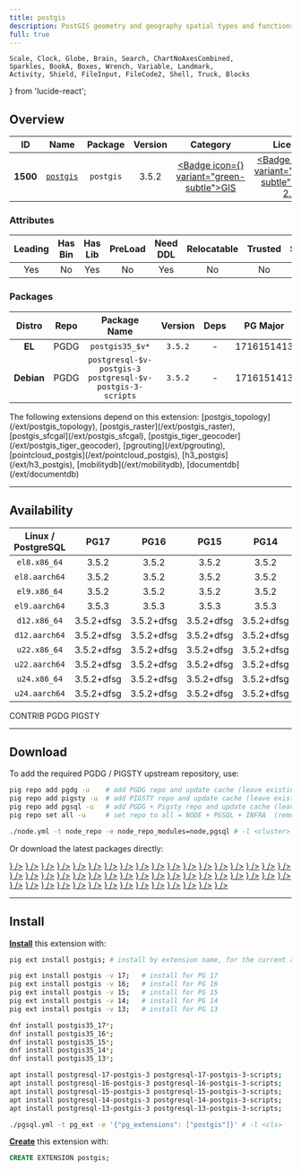 ```yaml
---
title: postgis
description: PostGIS geometry and geography spatial types and functions
full: true
---
```


    Scale, Clock, Globe, Brain, Search, ChartNoAxesCombined,
    Sparkles, BookA, Boxes, Wrench, Variable, Landmark,
    Activity, Shield, FileInput, FileCode2, Shell, Truck, Blocks
} from 'lucide-react';

## Overview

| <TooltipIconButton tooltip="Extension unique identifier" side="top">ID</TooltipIconButton> | <TooltipIconButton tooltip="Extension name" side="top">Name</TooltipIconButton> | <TooltipIconButton tooltip="Package name for installation" side="top">Package</TooltipIconButton> | <TooltipIconButton tooltip="Latest available extension version" side="top">Version</TooltipIconButton> | <TooltipIconButton tooltip="Extension category" side="top">Category</TooltipIconButton> | <TooltipIconButton tooltip="Open source license" side="top">License</TooltipIconButton> | <TooltipIconButton tooltip="Programming language" side="top">Lang</TooltipIconButton> |
|:--------:|:--------:|:----------:|:--------------:|:---------------------------------------:|:------------------------------------------------------:|:----:|
| **1500** | [`postgis`](https://git.osgeo.org/gitea/postgis/postgis) | `postgis` | 3.5.2 | <a href="/ext/gis" className="no-underline"><Badge icon={<Globe />} variant="green-subtle">GIS</Badge></a> | <a href="/ext/list/license#gpl-20" className="no-underline"><Badge icon={<Scale />} variant="amber-subtle">GPL-2.0</Badge></a> | <a href="/ext/list/lang#c"><Badge icon={<FileCode2 />} variant="blue-subtle">C</Badge></a> |

### Attributes

| <TooltipIconButton tooltip="The Primary Leading extension in the Package" side="top">Leading</TooltipIconButton> | <TooltipIconButton tooltip="Contains binary utils" side="top">Has Bin</TooltipIconButton> | <TooltipIconButton tooltip="Contains .so shared library files" side="top">Has Lib</TooltipIconButton> | <TooltipIconButton tooltip="Requires preloading via shared_preload_libraries" side="top">PreLoad</TooltipIconButton> | <TooltipIconButton tooltip="Requires CREATE EXTENSION DDL command" side="top">Need DDL</TooltipIconButton> | <TooltipIconButton tooltip="Can be installed in any schema" side="top">Relocatable</TooltipIconButton> | <TooltipIconButton tooltip="Can be created by non-superuser" side="top">Trusted</TooltipIconButton> | <TooltipIconButton tooltip="Schemas used by this extension" side="top">Schemas</TooltipIconButton> |
|:-------:|:-------:|:-------:|:-------:|:--------:|:-----------:|:-------:|:-------:|
| Yes | No | Yes | No | Yes | No | No | - |

### Packages

| <TooltipIconButton tooltip="Linux distribution family, EL or Debian" side="top">Distro</TooltipIconButton> | <TooltipIconButton tooltip="Package repository" side="top">Repo</TooltipIconButton> | <TooltipIconButton tooltip="The RPM/DEB Package Name Pattern (replace $v with real pg major)" side="top">Package Name</TooltipIconButton> | <TooltipIconButton tooltip="Latest package version" side="top">Version</TooltipIconButton> | <TooltipIconButton tooltip="RPM/DEB Package dependencies" side="top">Deps</TooltipIconButton> | <TooltipIconButton tooltip="Available in these PostgreSQL Major Versions" side="top">PG Major</TooltipIconButton> |
|:----------:|:--------:|:------------------------:|:-----------:|:------------:|:------------------:|
|   **EL**   | <Badge variant="blue-subtle"><span className="font-bold">PGDG</span></Badge> | `postgis35_$v*` | `3.5.2` | - | <Badge variant="green-subtle">17</Badge><Badge variant="green-subtle">16</Badge><Badge variant="green-subtle">15</Badge><Badge variant="green-subtle">14</Badge><Badge variant="green-subtle">13</Badge> |
| **Debian** | <Badge variant="blue-subtle"><span className="font-bold">PGDG</span></Badge> | `postgresql-$v-postgis-3 postgresql-$v-postgis-3-scripts` | `3.5.2` | - | <Badge variant="green-subtle">17</Badge><Badge variant="green-subtle">16</Badge><Badge variant="green-subtle">15</Badge><Badge variant="green-subtle">14</Badge><Badge variant="green-subtle">13</Badge> |


<Callout title="Dependent Extensions" type="info">
    The following extensions depend on this extension: [postgis_topology](/ext/postgis_topology), [postgis_raster](/ext/postgis_raster), [postgis_sfcgal](/ext/postgis_sfcgal), [postgis_tiger_geocoder](/ext/postgis_tiger_geocoder), [pgrouting](/ext/pgrouting), [pointcloud_postgis](/ext/pointcloud_postgis), [h3_postgis](/ext/h3_postgis), [mobilitydb](/ext/mobilitydb), [documentdb](/ext/documentdb)
</Callout>


------

## Availability

| <TooltipIconButton tooltip="Linux Distro Arch / PostgreSQL Major Version" side="top">Linux / PostgreSQL </TooltipIconButton> | **PG17** | **PG16** | **PG15** | **PG14** | **PG13** |
|:-----:|:-----:|:-----:|:-----:|:-----:|:-----:|
| `el8.x86_64` | <Badge variant="blue-subtle">3.5.2</Badge> | <Badge variant="blue-subtle">3.5.2</Badge> | <Badge variant="blue-subtle">3.5.2</Badge> | <Badge variant="blue-subtle">3.5.2</Badge> | <Badge variant="blue-subtle">3.5.2</Badge> |
| `el8.aarch64` | <Badge variant="blue-subtle">3.5.2</Badge> | <Badge variant="blue-subtle">3.5.2</Badge> | <Badge variant="blue-subtle">3.5.2</Badge> | <Badge variant="blue-subtle">3.5.2</Badge> | <Badge variant="blue-subtle">3.5.2</Badge> |
| `el9.x86_64` | <Badge variant="blue-subtle">3.5.2</Badge> | <Badge variant="blue-subtle">3.5.2</Badge> | <Badge variant="blue-subtle">3.5.2</Badge> | <Badge variant="blue-subtle">3.5.2</Badge> | <Badge variant="blue-subtle">3.5.2</Badge> |
| `el9.aarch64` | <Badge variant="blue-subtle">3.5.3</Badge> | <Badge variant="blue-subtle">3.5.3</Badge> | <Badge variant="blue-subtle">3.5.3</Badge> | <Badge variant="blue-subtle">3.5.3</Badge> | <Badge variant="blue-subtle">3.5.2</Badge> |
| `d12.x86_64` | <Badge variant="blue-subtle">3.5.2+dfsg</Badge> | <Badge variant="blue-subtle">3.5.2+dfsg</Badge> | <Badge variant="blue-subtle">3.5.2+dfsg</Badge> | <Badge variant="blue-subtle">3.5.2+dfsg</Badge> | <Badge variant="blue-subtle">3.5.2+dfsg</Badge> |
| `d12.aarch64` | <Badge variant="blue-subtle">3.5.2+dfsg</Badge> | <Badge variant="blue-subtle">3.5.2+dfsg</Badge> | <Badge variant="blue-subtle">3.5.2+dfsg</Badge> | <Badge variant="blue-subtle">3.5.2+dfsg</Badge> | <Badge variant="blue-subtle">3.5.2+dfsg</Badge> |
| `u22.x86_64` | <Badge variant="blue-subtle">3.5.2+dfsg</Badge> | <Badge variant="blue-subtle">3.5.2+dfsg</Badge> | <Badge variant="blue-subtle">3.5.2+dfsg</Badge> | <Badge variant="blue-subtle">3.5.2+dfsg</Badge> | <Badge variant="blue-subtle">3.5.2+dfsg</Badge> |
| `u22.aarch64` | <Badge variant="blue-subtle">3.5.2+dfsg</Badge> | <Badge variant="blue-subtle">3.5.2+dfsg</Badge> | <Badge variant="blue-subtle">3.5.2+dfsg</Badge> | <Badge variant="blue-subtle">3.5.2+dfsg</Badge> | <Badge variant="blue-subtle">3.5.2+dfsg</Badge> |
| `u24.x86_64` | <Badge variant="blue-subtle">3.5.2+dfsg</Badge> | <Badge variant="blue-subtle">3.5.2+dfsg</Badge> | <Badge variant="blue-subtle">3.5.2+dfsg</Badge> | <Badge variant="blue-subtle">3.5.2+dfsg</Badge> | <Badge variant="blue-subtle">3.5.2+dfsg</Badge> |
| `u24.aarch64` | <Badge variant="blue-subtle">3.5.2+dfsg</Badge> | <Badge variant="blue-subtle">3.5.2+dfsg</Badge> | <Badge variant="blue-subtle">3.5.2+dfsg</Badge> | <Badge variant="blue-subtle">3.5.2+dfsg</Badge> | <Badge variant="blue-subtle">3.5.2+dfsg</Badge> |

<Badge variant="green-subtle"><span className="font-black">CONTRIB</span></Badge> <Badge variant="blue-subtle"><span className="font-black">PGDG</span></Badge> <Badge variant="amber-subtle"><span className="font-black">PIGSTY</span></Badge>

------

## Download

To add the required PGDG / PIGSTY upstream repository, use:

```bash tab="pig"
pig repo add pgdg -u    # add PGDG repo and update cache (leave existing repos)
pig repo add pigsty -u  # add PIGSTY repo and update cache (leave existing repos)
pig repo add pgsql -u   # add PGDG + Pigsty repo and update cache (leave existing repos)
pig repo set all -u     # set repo to all = NODE + PGSQL + INFRA  (remove existing repos)
```
```bash tab="pigsty"
./node.yml -t node_repo -e node_repo_modules=node,pgsql # -l <cluster>
```

Or download the latest packages directly:

<Files>
    <Folder name="el8.x86_64">
        <a href="https://download.postgresql.org/pub/repos/yum/17/redhat/rhel-8-x86_64/postgis35_17-3.5.2-1PGDG.rhel8.x86_64.rpm"><File name="postgis35_17-3.5.2-1PGDG.rhel8.x86_64.rpm" icon={<Package className="text-emerald-500" />} /></a>
        <a href="https://download.postgresql.org/pub/repos/yum/16/redhat/rhel-8-x86_64/postgis35_16-3.5.2-1PGDG.rhel8.x86_64.rpm"><File name="postgis35_16-3.5.2-1PGDG.rhel8.x86_64.rpm" icon={<Package className="text-emerald-500" />} /></a>
        <a href="https://download.postgresql.org/pub/repos/yum/15/redhat/rhel-8-x86_64/postgis35_15-3.5.2-1PGDG.rhel8.x86_64.rpm"><File name="postgis35_15-3.5.2-1PGDG.rhel8.x86_64.rpm" icon={<Package className="text-emerald-500" />} /></a>
        <a href="https://download.postgresql.org/pub/repos/yum/14/redhat/rhel-8-x86_64/postgis35_14-3.5.2-1PGDG.rhel8.x86_64.rpm"><File name="postgis35_14-3.5.2-1PGDG.rhel8.x86_64.rpm" icon={<Package className="text-emerald-500" />} /></a>
        <a href="https://download.postgresql.org/pub/repos/yum/13/redhat/rhel-8-x86_64/postgis35_13-3.5.2-1PGDG.rhel8.x86_64.rpm"><File name="postgis35_13-3.5.2-1PGDG.rhel8.x86_64.rpm" icon={<Package className="text-emerald-500" />} /></a>
    </Folder>
    <Folder name="el8.aarch64">
        <a href="https://download.postgresql.org/pub/repos/yum/17/redhat/rhel-8-aarch64/postgis35_17-3.5.2-1PGDG.rhel8.aarch64.rpm"><File name="postgis35_17-3.5.2-1PGDG.rhel8.aarch64.rpm" icon={<Package className="text-orange-500" />} /></a>
        <a href="https://download.postgresql.org/pub/repos/yum/16/redhat/rhel-8-aarch64/postgis35_16-3.5.2-1PGDG.rhel8.aarch64.rpm"><File name="postgis35_16-3.5.2-1PGDG.rhel8.aarch64.rpm" icon={<Package className="text-orange-500" />} /></a>
        <a href="https://download.postgresql.org/pub/repos/yum/15/redhat/rhel-8-aarch64/postgis35_15-3.5.2-1PGDG.rhel8.aarch64.rpm"><File name="postgis35_15-3.5.2-1PGDG.rhel8.aarch64.rpm" icon={<Package className="text-orange-500" />} /></a>
        <a href="https://download.postgresql.org/pub/repos/yum/14/redhat/rhel-8-aarch64/postgis35_14-3.5.2-1PGDG.rhel8.aarch64.rpm"><File name="postgis35_14-3.5.2-1PGDG.rhel8.aarch64.rpm" icon={<Package className="text-orange-500" />} /></a>
        <a href="https://download.postgresql.org/pub/repos/yum/13/redhat/rhel-8-aarch64/postgis35_13-3.5.2-1PGDG.rhel8.aarch64.rpm"><File name="postgis35_13-3.5.2-1PGDG.rhel8.aarch64.rpm" icon={<Package className="text-orange-500" />} /></a>
    </Folder>
    <Folder name="el9.x86_64">
        <a href="https://download.postgresql.org/pub/repos/yum/17/redhat/rhel-9-x86_64/postgis35_17-3.5.2-1PGDG.rhel9.x86_64.rpm"><File name="postgis35_17-3.5.2-1PGDG.rhel9.x86_64.rpm" icon={<Package className="text-emerald-500" />} /></a>
        <a href="https://download.postgresql.org/pub/repos/yum/16/redhat/rhel-9-x86_64/postgis35_16-3.5.2-1PGDG.rhel9.x86_64.rpm"><File name="postgis35_16-3.5.2-1PGDG.rhel9.x86_64.rpm" icon={<Package className="text-emerald-500" />} /></a>
        <a href="https://download.postgresql.org/pub/repos/yum/15/redhat/rhel-9-x86_64/postgis35_15-3.5.2-1PGDG.rhel9.x86_64.rpm"><File name="postgis35_15-3.5.2-1PGDG.rhel9.x86_64.rpm" icon={<Package className="text-emerald-500" />} /></a>
        <a href="https://download.postgresql.org/pub/repos/yum/14/redhat/rhel-9-x86_64/postgis35_14-3.5.2-1PGDG.rhel9.x86_64.rpm"><File name="postgis35_14-3.5.2-1PGDG.rhel9.x86_64.rpm" icon={<Package className="text-emerald-500" />} /></a>
        <a href="https://download.postgresql.org/pub/repos/yum/13/redhat/rhel-9-x86_64/postgis35_13-3.5.2-1PGDG.rhel9.x86_64.rpm"><File name="postgis35_13-3.5.2-1PGDG.rhel9.x86_64.rpm" icon={<Package className="text-emerald-500" />} /></a>
    </Folder>
    <Folder name="el9.aarch64">
        <a href="https://download.postgresql.org/pub/repos/yum/17/redhat/rhel-9-aarch64/postgis35_17-3.5.3-1PGDG.rhel9.aarch64.rpm"><File name="postgis35_17-3.5.3-1PGDG.rhel9.aarch64.rpm" icon={<Package className="text-orange-500" />} /></a>
        <a href="https://download.postgresql.org/pub/repos/yum/16/redhat/rhel-9-aarch64/postgis35_16-3.5.3-1PGDG.rhel9.aarch64.rpm"><File name="postgis35_16-3.5.3-1PGDG.rhel9.aarch64.rpm" icon={<Package className="text-orange-500" />} /></a>
        <a href="https://download.postgresql.org/pub/repos/yum/15/redhat/rhel-9-aarch64/postgis35_15-3.5.3-1PGDG.rhel9.aarch64.rpm"><File name="postgis35_15-3.5.3-1PGDG.rhel9.aarch64.rpm" icon={<Package className="text-orange-500" />} /></a>
        <a href="https://download.postgresql.org/pub/repos/yum/14/redhat/rhel-9-aarch64/postgis35_14-3.5.3-1PGDG.rhel9.aarch64.rpm"><File name="postgis35_14-3.5.3-1PGDG.rhel9.aarch64.rpm" icon={<Package className="text-orange-500" />} /></a>
        <a href="https://download.postgresql.org/pub/repos/yum/13/redhat/rhel-9-aarch64/postgis35_13-3.5.2-1PGDG.rhel9.aarch64.rpm"><File name="postgis35_13-3.5.2-1PGDG.rhel9.aarch64.rpm" icon={<Package className="text-orange-500" />} /></a>
    </Folder>
    <Folder name="d12.x86_64">
        <a href="https://apt.postgresql.org/pub/repos/apt/pool/main/p/postgis/postgresql-17-postgis-3_3.5.2+dfsg-1.pgdg120+1_arm64.deb"><File name="postgresql-17-postgis-3_3.5.2+dfsg-1.pgdg120+1_arm64.deb" icon={<Box className="text-emerald-500" />} /></a>
        <a href="https://apt.postgresql.org/pub/repos/apt/pool/main/p/postgis/postgresql-16-postgis-3_3.5.2+dfsg-1.pgdg120+1_arm64.deb"><File name="postgresql-16-postgis-3_3.5.2+dfsg-1.pgdg120+1_arm64.deb" icon={<Box className="text-emerald-500" />} /></a>
        <a href="https://apt.postgresql.org/pub/repos/apt/pool/main/p/postgis/postgresql-15-postgis-3_3.5.2+dfsg-1.pgdg120+1_arm64.deb"><File name="postgresql-15-postgis-3_3.5.2+dfsg-1.pgdg120+1_arm64.deb" icon={<Box className="text-emerald-500" />} /></a>
        <a href="https://apt.postgresql.org/pub/repos/apt/pool/main/p/postgis/postgresql-14-postgis-3_3.5.2+dfsg-1.pgdg120+1_arm64.deb"><File name="postgresql-14-postgis-3_3.5.2+dfsg-1.pgdg120+1_arm64.deb" icon={<Box className="text-emerald-500" />} /></a>
        <a href="https://apt.postgresql.org/pub/repos/apt/pool/main/p/postgis/postgresql-13-postgis-3_3.5.2+dfsg-1.pgdg120+1_arm64.deb"><File name="postgresql-13-postgis-3_3.5.2+dfsg-1.pgdg120+1_arm64.deb" icon={<Box className="text-emerald-500" />} /></a>
    </Folder>
    <Folder name="d12.aarch64">
        <a href="https://apt.postgresql.org/pub/repos/apt/pool/main/p/postgis/postgresql-17-postgis-3_3.5.2+dfsg-1.pgdg120+1_amd64.deb"><File name="postgresql-17-postgis-3_3.5.2+dfsg-1.pgdg120+1_amd64.deb" icon={<Box className="text-orange-500" />} /></a>
        <a href="https://apt.postgresql.org/pub/repos/apt/pool/main/p/postgis/postgresql-16-postgis-3_3.5.2+dfsg-1.pgdg120+1_amd64.deb"><File name="postgresql-16-postgis-3_3.5.2+dfsg-1.pgdg120+1_amd64.deb" icon={<Box className="text-orange-500" />} /></a>
        <a href="https://apt.postgresql.org/pub/repos/apt/pool/main/p/postgis/postgresql-15-postgis-3_3.5.2+dfsg-1.pgdg120+1_amd64.deb"><File name="postgresql-15-postgis-3_3.5.2+dfsg-1.pgdg120+1_amd64.deb" icon={<Box className="text-orange-500" />} /></a>
        <a href="https://apt.postgresql.org/pub/repos/apt/pool/main/p/postgis/postgresql-14-postgis-3_3.5.2+dfsg-1.pgdg120+1_amd64.deb"><File name="postgresql-14-postgis-3_3.5.2+dfsg-1.pgdg120+1_amd64.deb" icon={<Box className="text-orange-500" />} /></a>
        <a href="https://apt.postgresql.org/pub/repos/apt/pool/main/p/postgis/postgresql-13-postgis-3_3.5.2+dfsg-1.pgdg120+1_amd64.deb"><File name="postgresql-13-postgis-3_3.5.2+dfsg-1.pgdg120+1_amd64.deb" icon={<Box className="text-orange-500" />} /></a>
    </Folder>
    <Folder name="u22.x86_64">
        <a href="https://apt.postgresql.org/pub/repos/apt/pool/main/p/postgis/postgresql-17-postgis-3_3.5.2+dfsg-1.pgdg22.04+1_amd64.deb"><File name="postgresql-17-postgis-3_3.5.2+dfsg-1.pgdg22.04+1_amd64.deb" icon={<Box className="text-emerald-500" />} /></a>
        <a href="https://apt.postgresql.org/pub/repos/apt/pool/main/p/postgis/postgresql-16-postgis-3_3.5.2+dfsg-1.pgdg22.04+1_amd64.deb"><File name="postgresql-16-postgis-3_3.5.2+dfsg-1.pgdg22.04+1_amd64.deb" icon={<Box className="text-emerald-500" />} /></a>
        <a href="https://apt.postgresql.org/pub/repos/apt/pool/main/p/postgis/postgresql-15-postgis-3_3.5.2+dfsg-1.pgdg22.04+1_amd64.deb"><File name="postgresql-15-postgis-3_3.5.2+dfsg-1.pgdg22.04+1_amd64.deb" icon={<Box className="text-emerald-500" />} /></a>
        <a href="https://apt.postgresql.org/pub/repos/apt/pool/main/p/postgis/postgresql-14-postgis-3_3.5.2+dfsg-1.pgdg22.04+1_amd64.deb"><File name="postgresql-14-postgis-3_3.5.2+dfsg-1.pgdg22.04+1_amd64.deb" icon={<Box className="text-emerald-500" />} /></a>
        <a href="https://apt.postgresql.org/pub/repos/apt/pool/main/p/postgis/postgresql-13-postgis-3_3.5.2+dfsg-1.pgdg22.04+1_amd64.deb"><File name="postgresql-13-postgis-3_3.5.2+dfsg-1.pgdg22.04+1_amd64.deb" icon={<Box className="text-emerald-500" />} /></a>
    </Folder>
    <Folder name="u22.aarch64">
        <a href="https://apt.postgresql.org/pub/repos/apt/pool/main/p/postgis/postgresql-17-postgis-3_3.5.2+dfsg-1.pgdg22.04+1_arm64.deb"><File name="postgresql-17-postgis-3_3.5.2+dfsg-1.pgdg22.04+1_arm64.deb" icon={<Box className="text-orange-500" />} /></a>
        <a href="https://apt.postgresql.org/pub/repos/apt/pool/main/p/postgis/postgresql-16-postgis-3_3.5.2+dfsg-1.pgdg22.04+1_arm64.deb"><File name="postgresql-16-postgis-3_3.5.2+dfsg-1.pgdg22.04+1_arm64.deb" icon={<Box className="text-orange-500" />} /></a>
        <a href="https://apt.postgresql.org/pub/repos/apt/pool/main/p/postgis/postgresql-15-postgis-3_3.5.2+dfsg-1.pgdg22.04+1_arm64.deb"><File name="postgresql-15-postgis-3_3.5.2+dfsg-1.pgdg22.04+1_arm64.deb" icon={<Box className="text-orange-500" />} /></a>
        <a href="https://apt.postgresql.org/pub/repos/apt/pool/main/p/postgis/postgresql-14-postgis-3_3.5.2+dfsg-1.pgdg22.04+1_arm64.deb"><File name="postgresql-14-postgis-3_3.5.2+dfsg-1.pgdg22.04+1_arm64.deb" icon={<Box className="text-orange-500" />} /></a>
        <a href="https://apt.postgresql.org/pub/repos/apt/pool/main/p/postgis/postgresql-13-postgis-3_3.5.2+dfsg-1.pgdg22.04+1_arm64.deb"><File name="postgresql-13-postgis-3_3.5.2+dfsg-1.pgdg22.04+1_arm64.deb" icon={<Box className="text-orange-500" />} /></a>
    </Folder>
    <Folder name="u24.x86_64">
        <a href="https://apt.postgresql.org/pub/repos/apt/pool/main/p/postgis/postgresql-17-postgis-3_3.5.2+dfsg-1.pgdg24.04+1_amd64.deb"><File name="postgresql-17-postgis-3_3.5.2+dfsg-1.pgdg24.04+1_amd64.deb" icon={<Box className="text-emerald-500" />} /></a>
        <a href="https://apt.postgresql.org/pub/repos/apt/pool/main/p/postgis/postgresql-16-postgis-3_3.5.2+dfsg-1.pgdg24.04+1_amd64.deb"><File name="postgresql-16-postgis-3_3.5.2+dfsg-1.pgdg24.04+1_amd64.deb" icon={<Box className="text-emerald-500" />} /></a>
        <a href="https://apt.postgresql.org/pub/repos/apt/pool/main/p/postgis/postgresql-15-postgis-3_3.5.2+dfsg-1.pgdg24.04+1_amd64.deb"><File name="postgresql-15-postgis-3_3.5.2+dfsg-1.pgdg24.04+1_amd64.deb" icon={<Box className="text-emerald-500" />} /></a>
        <a href="https://apt.postgresql.org/pub/repos/apt/pool/main/p/postgis/postgresql-14-postgis-3_3.5.2+dfsg-1.pgdg24.04+1_amd64.deb"><File name="postgresql-14-postgis-3_3.5.2+dfsg-1.pgdg24.04+1_amd64.deb" icon={<Box className="text-emerald-500" />} /></a>
        <a href="https://apt.postgresql.org/pub/repos/apt/pool/main/p/postgis/postgresql-13-postgis-3_3.5.2+dfsg-1.pgdg24.04+1_amd64.deb"><File name="postgresql-13-postgis-3_3.5.2+dfsg-1.pgdg24.04+1_amd64.deb" icon={<Box className="text-emerald-500" />} /></a>
    </Folder>
    <Folder name="u24.aarch64">
        <a href="https://apt.postgresql.org/pub/repos/apt/pool/main/p/postgis/postgresql-17-postgis-3_3.5.2+dfsg-1.pgdg24.04+1_arm64.deb"><File name="postgresql-17-postgis-3_3.5.2+dfsg-1.pgdg24.04+1_arm64.deb" icon={<Box className="text-orange-500" />} /></a>
        <a href="https://apt.postgresql.org/pub/repos/apt/pool/main/p/postgis/postgresql-16-postgis-3_3.5.2+dfsg-1.pgdg24.04+1_arm64.deb"><File name="postgresql-16-postgis-3_3.5.2+dfsg-1.pgdg24.04+1_arm64.deb" icon={<Box className="text-orange-500" />} /></a>
        <a href="https://apt.postgresql.org/pub/repos/apt/pool/main/p/postgis/postgresql-15-postgis-3_3.5.2+dfsg-1.pgdg24.04+1_arm64.deb"><File name="postgresql-15-postgis-3_3.5.2+dfsg-1.pgdg24.04+1_arm64.deb" icon={<Box className="text-orange-500" />} /></a>
        <a href="https://apt.postgresql.org/pub/repos/apt/pool/main/p/postgis/postgresql-14-postgis-3_3.5.2+dfsg-1.pgdg24.04+1_arm64.deb"><File name="postgresql-14-postgis-3_3.5.2+dfsg-1.pgdg24.04+1_arm64.deb" icon={<Box className="text-orange-500" />} /></a>
        <a href="https://apt.postgresql.org/pub/repos/apt/pool/main/p/postgis/postgresql-13-postgis-3_3.5.2+dfsg-1.pgdg24.04+1_arm64.deb"><File name="postgresql-13-postgis-3_3.5.2+dfsg-1.pgdg24.04+1_arm64.deb" icon={<Box className="text-orange-500" />} /></a>
    </Folder>
</Files>

------

## Install

[**Install**](/docs/pgsql/ext/install) this extension with:

```bash tab="pig"
pig ext install postgis; # install by extension name, for the current active PG version

pig ext install postgis -v 17;   # install for PG 17
pig ext install postgis -v 16;   # install for PG 16
pig ext install postgis -v 15;   # install for PG 15
pig ext install postgis -v 14;   # install for PG 14
pig ext install postgis -v 13;   # install for PG 13
```
```bash tab="yum" 
dnf install postgis35_17*;
dnf install postgis35_16*;
dnf install postgis35_15*;
dnf install postgis35_14*;
dnf install postgis35_13*;
```
```bash tab="apt" 
apt install postgresql-17-postgis-3 postgresql-17-postgis-3-scripts;
apt install postgresql-16-postgis-3 postgresql-16-postgis-3-scripts;
apt install postgresql-15-postgis-3 postgresql-15-postgis-3-scripts;
apt install postgresql-14-postgis-3 postgresql-14-postgis-3-scripts;
apt install postgresql-13-postgis-3 postgresql-13-postgis-3-scripts;
```
```bash tab="ansible"
./pgsql.yml -t pg_ext -e '{"pg_extensions": ["postgis"]}' # -l <cls>
```

[**Create**](/docs/pgsql/ext/create) this extension with:

```sql
CREATE EXTENSION postgis;
```


